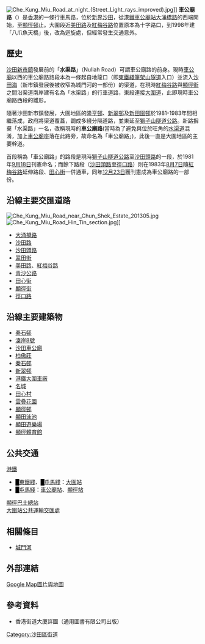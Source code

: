 {{Coord|22.3744756|114.1872134|source:GoogleMaps|display=title}}
{{Infobox Hong Kong Road
| 中文街道名稱 = 車公廟路
| 英文街道名稱 = Che Kung Miu Road
| 圖片 = File:Che Kung Miu Road 2016.jpg
| 圖片說明 = 大圍「八爪魚天橋」以東北一段
| 路段總長度 = 2.43
| 車速限制 = 50/70
| 行車線數量 = 3線雙程
| 所在地區 = [[香港|香港]][[新界|新界]]東
| 起點 = [[沙田區|沙田區]][[車公廟站_(香港)|車公廟站]][[大涌橋路|大涌橋路]]
| 終點 = 沙田區[[徑口路|徑口路]]近[[顯徑邨|顯徑邨]]
| 通車日期 =1981年（[[秦石邨|秦石邨]]對出路段）<ref>憲示第2794號〈新界民政署：街道命名〉，《香港政府憲報》第123卷第38期，1981年9月18日。同日命名的街道尚有[[沙田頭路|沙田頭路]]、[[沙田圍路|沙田圍路]]、[[沙角街|沙角街]]及[[圓洲角路|圓洲角路]]。</ref><BR>1983年8月7日（東西行全線）<ref>憲示第3977號〈政務總署佈告：街道命名〉，《香港政府憲報》第125卷第51期，1983年12月23日。</ref>
}}
[[File:Che_Kung_Miu_Road_at_night_(Street_Light_rays_improved).jpg|thumb]]]]
'''車公廟路'''（{{lang-en|Che Kung Miu Road}}）是[[香港|香港]]的一條行車馬路，位於[[新界|新界]][[沙田_(香港)|沙田]]，從[[港鐵|港鐵]][[車公廟站_(香港)|車公廟站]][[大涌橋路|大涌橋路]]的西端開始，至[[顯徑邨|顯徑邨]]止。大圍段近[[美田路|美田路]]及[[紅梅谷路|紅梅谷路]]位置原本為十字路口，到1998年建「八爪魚天橋」後，改為迴旋處，但經常發生交通意外。

==歷史==
[[沙田新市鎮|沙田新市鎮]]發展前的「'''水渠路'''」（Nullah Road）可謂車公廟路的前身。現時[[車公廟|車公廟]]以西的車公廟路路段本為一條起自地龍口（即[[東鐵綫|東鐵綫]][[筆架山隧道|筆架山隧道]]入口）並流入[[沙田海|沙田海]]（新市鎮發展後被收窄為城門河的一部份）的渠道，在現時[[紅梅谷路|紅梅谷路]]與[[顯徑街|顯徑街]]之間沿渠道南岸建有名為「水渠路」的行車道路，東段連接[[大圍道|大圍道]]，此即現時車公廟路西段的雛形。

隨著沙田新市鎮發展，大圍地區的[[隆亨邨|隆亨邨]]、[[新翠邨|新翠邨]]及[[新田圍邨|新田圍邨]]於1981-1983年間相繼落成，政府將渠道覆蓋，闢成多綫分隔道路，並東延至[[獅子山隧道公路|獅子山隧道公路]]。新路摒棄「水渠路」一名，改稱現時的'''車公廟路'''(當時為了避免與位於旺角的[[水渠道|水渠道]]混淆，加上[[沙田車公廟|車公廟]]座落在此路旁，故命名為「車公廟路」)，此後一直是大圍地區的主要幹道。

首段稱為「車公廟路」的路段是現時[[獅子山隧道公路|獅子山隧道公路]]至[[沙田頭路|沙田頭路]]的一段，於1981年[[9月18日|9月18日]]刊憲命名；而餘下路段（[[沙田頭路|沙田頭路]]至[[徑口路|徑口路]]）則在1983年[[8月7日|8月7日]]隨[[紅梅谷路|紅梅谷路]]延伸路段、[[田心街|田心街]]一併通車，同年[[12月23日|12月23日]]獲刊憲成為車公廟路的一部份。

==沿線主要交匯道路==
[[File:Che_Kung_Miu_Road_near_Chun_Shek_Estate_201305.jpg|thumb]]
[[File:Che_Kung_Miu_Road_Hin_Tin_section.jpg|thumb]]]]
*[[大涌橋路|大涌橋路]]
*[[沙田路_(香港)|沙田路]]
*[[沙田頭路|沙田頭路]]
*[[翠田街|翠田街]]
*[[美田路|美田路]]、[[紅梅谷路|紅梅谷路]]
*[[青沙公路#車公廟路出口|青沙公路]]
*[[田心街|田心街]]
*[[顯徑街|顯徑街]]
*[[徑口路|徑口路]]

==沿線主要建築物==
*[[秦石邨|秦石邨]]
*[[溱岸8號|溱岸8號]]
*[[沙田車公廟|沙田車公廟]]
*[[柏傲莊|柏傲莊]]
*[[秦石邨|秦石邨]]
*[[新翠邨|新翠邨]]
*[[港鐵大圍車廠|港鐵大圍車廠]]
*[[名城_(香港)|名城]]
*[[田心村|田心村]]
*[[雲疊花園|雲疊花園]]
*[[顯徑邨|顯徑邨]]
*[[顯田游泳池|顯田泳池]]
*[[顯田遊樂場|顯田遊樂場]]
*[[顯徑體育館|顯徑體育館]]

==公共交通==
;[[港鐵|港鐵]]
*<font color="{{東鐵綫色彩}}">█</font>[[東鐵綫|東鐵綫]]、<font color="{{屯馬綫色彩}}">█</font>[[屯馬綫|屯馬綫]]：[[大圍站|大圍站]]
*<font color="{{屯馬綫色彩}}">█</font>[[屯馬綫|屯馬綫]]：[[車公廟站_(香港)|車公廟站]]、[[顯徑站|顯徑站]]
;[[顯徑巴士總站|顯徑巴士總站]]
;[[大圍站公共運輸交匯處|大圍站公共運輸交匯處]]

==相關條目==
*[[城門河|城門河]]

==外部連結==
[http://maps.google.com/maps?ie=UTF8&ll=22.374462,114.18507&spn=0.001352,0.002411&t=h&z=19&layer=c&cbll=22.374462,114.18507&panoid=qY6TtzY0yjEygkmL3hYDVQ&cbp=12,288.46,,0,7.11 Google Map圖片與地圖]

==參考資料==
{{commonscat|Che Kung Miu Road}}
{{reflist}}
*香港街道大廈詳圖（通用圖書有限公司出版）

[[Category:沙田區街道|Category:沙田區街道]]